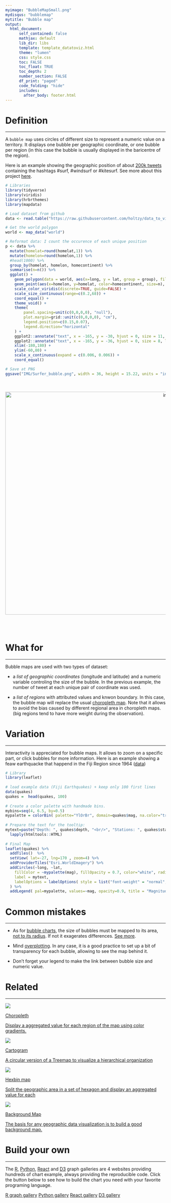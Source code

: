 ```yaml
---
myimage: "BubbleMapSmall.png"
mydisqus: "bubblemap"
mytitle: "Bubble map"
output:
  html_document:
      self_contained: false    
      mathjax: default
      lib_dir: libs
      template: template_datatoviz.html
      theme: "lumen"
      css: style.css
      toc: FALSE
      toc_float: TRUE
      toc_depth: 2
      number_section: FALSE
      df_print: "paged"
      code_folding: "hide"
      includes: 
        after_body: footer.html
---
```



<div class="mycontent">




# Definition {#definition}
***

A `bubble map` uses circles of different size to represent a numeric value on a territory. It displays one bubble per geographic coordinate, or one bubble per region (in this case the bubble is usually displayed in the baricentre of the region).  

Here is an example showing the geographic position of about [200k tweets](https://www.data-to-viz.com/story/GPSCoordWithoutValue.html) containing the hashtags #surf, #windsurf or #kitesurf. See more about this project [here](https://www.data-to-viz.com/story/GPSCoordWithoutValue.html).


```r
# Libraries
library(tidyverse)
library(viridis)
library(hrbrthemes)
library(mapdata)

# Load dataset from github
data <- read.table("https://raw.githubusercontent.com/holtzy/data_to_viz/master/Example_dataset/17_ListGPSCoordinates.csv", sep=",", header=T)

# Get the world polygon
world <- map_data("world")

# Reformat data: I count the occurence of each unique position
p <- data %>%
  mutate(homelat=round(homelat,1)) %>%
  mutate(homelon=round(homelon,1)) %>%
  #head(1000) %>%
  group_by(homelat, homelon, homecontinent) %>%
  summarise(n=n()) %>%
  ggplot() +
    geom_polygon(data = world, aes(x=long, y = lat, group = group), fill="grey", alpha=0.1) +
    geom_point(aes(x=homelon, y=homelat, color=homecontinent, size=n), alpha=0.5) +
    scale_color_viridis(discrete=TRUE, guide=FALSE) +
    scale_size_continuous(range=c(0.2,68)) +
    coord_equal() +
    theme_void() +
    theme(
        panel.spacing=unit(c(0,0,0,0), "null"),
        plot.margin=grid::unit(c(0,0,0,0), "cm"),
        legend.position=c(0.15,0.07),
        legend.direction="horizontal"
    ) +
    ggplot2::annotate("text", x = -165, y = -30, hjust = 0, size = 11, label = paste("Where surfers live."), color = "Black") +
    ggplot2::annotate("text", x = -165, y = -36, hjust = 0, size = 8, label = paste("data-to-viz.com | 200,000 #surf tweets recovered"), color = "black", alpha = 0.5) +
    xlim(-180,180) +
    ylim(-60,80) +
    scale_x_continuous(expand = c(0.006, 0.006)) +
    coord_equal() 

# Save at PNG
ggsave("IMG/Surfer_bubble.png", width = 36, height = 15.22, units = "in", dpi = 90)

```



<br><br>
<center>
<img src="IMG/Surfer_bubble.png" alt="img" width="1000" height="700">
</center>

<br><br>



# What for
***
Bubble maps are used with two types of dataset:

- a *list of geographic coordinates* (longitude and latitude) and a numeric variable controling the size of the bubble. In the previous example, the number of tweet at each unique pair of coordinate was used.

- a *list of regions* with attributed values and knwon boundary. In this case, the bubble map will replace the usual [choropleth map](https://www.data-to-viz.com/graph/choropleth.html). Note that it allows to avoid the bias caused by different regional area in choropleth maps. (big regions tend to have more weight during the observation).






# Variation {#variation}
***

Interactivity is appreciated for bubble maps. It allows to zoom on a specific part, or click bubbles for more information. Here is an example showing a feaw earthquacke that happend in the Fiji Region since 1964 ([data](https://stat.ethz.ch/R-manual/R-devel/library/datasets/html/quakes.html))

```r
# Library
library(leaflet)
 
# load example data (Fiji Earthquakes) + keep only 100 first lines
data(quakes)
quakes =  head(quakes, 100)
 
# Create a color palette with handmade bins.
mybins=seq(4, 6.5, by=0.5)
mypalette = colorBin( palette="YlOrBr", domain=quakes$mag, na.color="transparent", bins=mybins)
 
# Prepare the text for the tooltip:
mytext=paste("Depth: ", quakes$depth, "<br/>", "Stations: ", quakes$stations, "<br/>", "Magnitude: ", quakes$mag, sep="") %>%
  lapply(htmltools::HTML)
 
# Final Map
leaflet(quakes) %>% 
  addTiles()  %>% 
  setView( lat=-27, lng=170 , zoom=4) %>%
  addProviderTiles("Esri.WorldImagery") %>%
  addCircles(~long, ~lat, 
    fillColor = ~mypalette(mag), fillOpacity = 0.7, color="white", radius=~sqrt(depth)*3000, stroke=FALSE, weight = 1,
    label = mytext,
    labelOptions = labelOptions( style = list("font-weight" = "normal", padding = "3px 8px"), textsize = "13px", direction = "auto")
  ) %>%
  addLegend( pal=mypalette, values=~mag, opacity=0.9, title = "Magnitude", position = "bottomright" )
```


# Common mistakes {#mistake}
***

- As for [bubble charts](https://www.data-to-viz.com/graph/bubble.html), the size of bubbles must be mapped to its area, [not to its radius](https://www.data-to-viz.com/caveat/radius_or_area.html). If not it exagerates differences. [See more](https://www.data-to-viz.com/caveat/radius_or_area.html).

- Mind [overplotting](https://www.data-to-viz.com/caveat/overplotting.html). In any case, it is a good practice to set up a bit of transparency for each bubble, allowing to see the map behind it.

- Don't forget your legend to make the link between bubble size and numeric value.





# Related {#related}
***

<div class="row">
  <div class="col-lg-3 col-md-6 col-sm-6">
  <a href="https://www.data-to-viz.com/graph/choropleth.html" class="btn btn-primary mybtnrelated" style="margin-bottom:4px;white-space: normal !important;">
  <img  src="https://github.com/holtzy/data_to_viz/raw/master/img/section/ChoroplethSmall.png">
  <p class="mytitlerelated">Choropleth</p>
  <p class="mytextrelated">Display a aggregated value for each region of the map using color gradients.</p>
  </a>
  </div>
  <div class="col-lg-3 col-md-6 col-sm-6">
  <a href="https://www.data-to-viz.com/graph/cartogram.html" class="btn btn-primary mybtnrelated" style="margin-bottom:4px;white-space: normal !important;">
  <img  src="https://github.com/holtzy/data_to_viz/raw/master/img/section/CartogramSmall.png">
  <p class="mytitlerelated">Cartogram</p>
  <p class="mytextrelated">A circular version of a Treemap to visualize a hierarchical organization</p>
  </a>
  </div>
  <div class="col-lg-3 col-md-6 col-sm-6">
  <a href="https://www.data-to-viz.com/graph/hexbinmap.html" class="btn btn-primary mybtnrelated" style="margin-bottom:4px;white-space: normal !important;">
  <img  src="https://github.com/holtzy/data_to_viz/raw/master/img/section/MapHexbinSmall.png">
  <p class="mytitlerelated">Hexbin map</p>
  <p class="mytextrelated">Split the geographic area in a set of hexagon and display an aggregated value for each</p>
  </a>
  </div>
  <div class="col-lg-3 col-md-6 col-sm-6">
  <a href="https://www.data-to-viz.com/graph/map.html" class="btn btn-primary mybtnrelated" style="margin-bottom:4px;white-space: normal !important;">
  <img  src="https://github.com/holtzy/data_to_viz/raw/master/img/section/MapSmall.png">
  <p class="mytitlerelated">Background Map</p>
  <p class="mytextrelated">The basis for any geographic data visualization is to build a good background map.</p>
  </a>
  </div>
</div>



# Build your own {#code}
***

The [R](https://r-graph-gallery.com/bubble-map.html), [Python](https:/python-graph-gallery.com/bubble-map/), [React](https://www.react-graph-gallery.com/bubble-map) and [D3](https://d3-graph-gallery.com/bubblemap.html) graph galleries are 4 websites providing hundreds of chart example, always providing the reproducible code. Click the button below to see how to build the chart you need with your favorite programing language.

<p>
<a href="https://r-graph-gallery.com/bubble-map.html/" class="btn btn-primary">R graph gallery</a>
<a href="https://python-graph-gallery.com/bubble-map/" class="btn btn-primary">Python gallery</a>
<a href="https://www.react-graph-gallery.com/bubble-map" class="btn btn-primary">React gallery</a>
<a href="https://d3-graph-gallery.com/bubblemap.html" class="btn btn-primary">D3 gallery</a>
</p>



</div>















